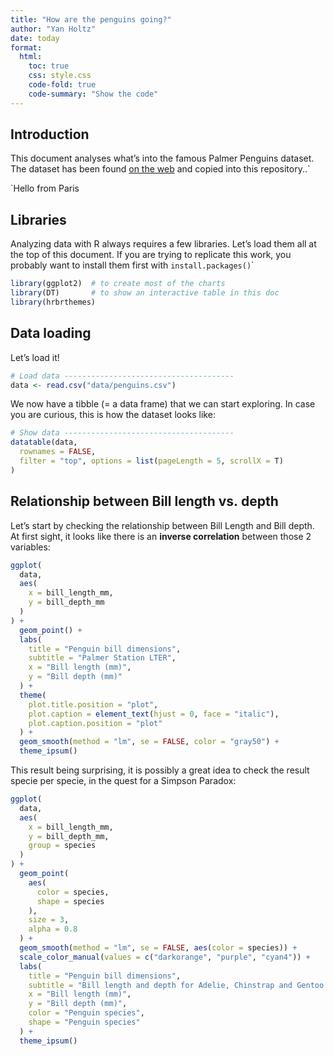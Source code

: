 ```yaml
---
title: "How are the penguins going?"
author: "Yan Holtz"
date: today
format:
  html:
    toc: true
    css: style.css
    code-fold: true
    code-summary: "Show the code"
---
```


## Introduction

This document analyses what's into the famous Palmer Penguins dataset. The dataset has been found [on the web](https://gist.github.com/slopp/ce3b90b9168f2f921784de84fa445651) and copied into this repository..\`

\`Hello from Paris

## Libraries

Analyzing data with R always requires a few libraries. Let's load them all at the top of this document. If you are trying to replicate this work, you probably want to install them first with `install.packages()`\`

```r
library(ggplot2)  # to create most of the charts
library(DT)       # to show an interactive table in this doc
library(hrbrthemes)
```

## Data loading

Let's load it!

```r
# Load data --------------------------------------
data <- read.csv("data/penguins.csv")

```

We now have a tibble (= a data frame) that we can start exploring. In case you are curious, this is how the dataset looks like:

```r
# Show data --------------------------------------
datatable(data,
  rownames = FALSE,
  filter = "top", options = list(pageLength = 5, scrollX = T)
)

```

## Relationship between **Bill length vs. depth**

Let's start by checking the relationship between Bill Length and Bill depth. At first sight, it looks like there is an **inverse correlation** between those 2 variables:

```r
ggplot(
  data,
  aes(
    x = bill_length_mm,
    y = bill_depth_mm
  )
) +
  geom_point() +
  labs(
    title = "Penguin bill dimensions",
    subtitle = "Palmer Station LTER",
    x = "Bill length (mm)",
    y = "Bill depth (mm)"
  ) +
  theme(
    plot.title.position = "plot",
    plot.caption = element_text(hjust = 0, face = "italic"),
    plot.caption.position = "plot"
  ) +
  geom_smooth(method = "lm", se = FALSE, color = "gray50") +
  theme_ipsum()

```

This result being surprising, it is possibly a great idea to check the result specie per specie, in the quest for a Simpson Paradox:

```r
ggplot(
  data,
  aes(
    x = bill_length_mm,
    y = bill_depth_mm,
    group = species
  )
) +
  geom_point(
    aes(
      color = species,
      shape = species
    ),
    size = 3,
    alpha = 0.8
  ) +
  geom_smooth(method = "lm", se = FALSE, aes(color = species)) +
  scale_color_manual(values = c("darkorange", "purple", "cyan4")) +
  labs(
    title = "Penguin bill dimensions",
    subtitle = "Bill length and depth for Adelie, Chinstrap and Gentoo Penguins at Palmer Station LTER",
    x = "Bill length (mm)",
    y = "Bill depth (mm)",
    color = "Penguin species",
    shape = "Penguin species"
  ) +
  theme_ipsum()
  

```
